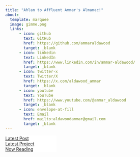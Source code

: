 ```yaml
---
title: "Ahlan to Affluent Ammar's Almanac!"
about:
  template: marquee
  image: gimme.png
  links:
      - icon: github
        text: GitHub
        href: https://github.com/ammaraldawood
        target: _blank
      - icon: linkedin
        text: LinkedIn
        href: https://www.linkedin.com/in/ammar-aldawood/
        target: _blank
      - icon: twitter-x
        text: Twitter/X
        href: https://x.com/aldawood_ammar
        target: _blank
      - icon: youtube
        text: YouTube
        href: https://www.youtube.com/@ammar_aldawood
        target: _blank
      - icon: envelope-at-fill
        text: Email
        href: mailto:aldawoodammar@gmail.com
        target: _blank
---
```


```{=html}
<div class="d-flex justify-content-center gap-3">
  <a href="/blog/posts/2025-09-14.html" class="text-decoration-none">
    <div class="card text-black mb-3" style="max-width: 10rem; background-color: white;">
      <div class="card-header">Latest Post</div>
    </div>
  </a>
  <a href="/projects/personal-website.html" class="text-decoration-none">
    <div class="card text-black mb-3" style="max-width: 10rem; background-color: white;">
      <div class="card-header">Latest Project</div>
    </div>
  </a>
  <a href="/reading/readinglist.html#category=Active" class="text-decoration-none">
    <div class="card text-black mb-3" style="max-width: 10rem; background-color: white;">
      <div class="card-header">Now Reading</div>
    </div>
  </a>
</div>
```
